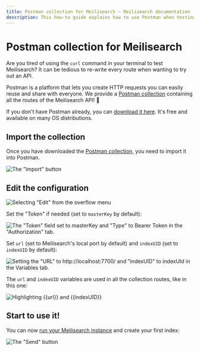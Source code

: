 ```yaml
---
title: Postman collection for Meilisearch — Meilisearch documentation
description: This how-to guide explains how to use Postman when testing and debugging Meilisearch's API.
---
```


# Postman collection for Meilisearch

Are you tired of using the `curl` command in your terminal to test Meilisearch? It can be tedious to re-write every route when wanting to try out an API.

Postman is a platform that lets you create HTTP requests you can easily reuse and share with everyone. We provide a <a href="/assets/misc/meilisearch-collection-postman.json" download="meilisearch-collection-postman.json">Postman collection</a> containing all the routes of the Meilisearch API! 🚀

If you don't have Postman already, you can [download it here](https://www.postman.com/downloads/). It's free and available on many OS distributions.

## Import the collection

Once you have downloaded the [Postman collection](https://raw.githubusercontent.com/meilisearch/documentation/main/assets/misc/meilisearch-collection-postman.json), you need to import it into Postman.

![The "Import" button](/assets/images/postman/import.png)

## Edit the configuration

![Selecting "Edit" from the overflow menu](/assets/images/postman/edit.png)

Set the "Token" if needed (set to `masterKey` by default):

![The "Token" field set to masterKey and "Type" to Bearer Token in the "Authorization" tab.](/assets/images/postman/set_token.png)

Set `url` (set to Meilisearch's local port by default) and `indexUID` (set to `indexUID` by default):

![Setting the "URL" to http://localhost:7700/ and "indexUID" to indexUId in the Variables tab.](/assets/images/postman/set_variables.png)

The `url` and `indexUID` variables are used in all the collection routes, like in this one:

![Highlighting {{url}} and {{indexUID}}](/assets/images/postman/url.png)

## Start to use it!

You can now [run your Meilisearch instance](/learn/getting_started/quick_start#setup-and-installation) and create your first index:

![The "Send" button](/assets/images/postman/create_index.png)

